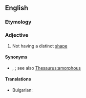 ==English==

===Etymology===
{{prefix|en|un|shapely}}

===Adjective===
{{en-adj}}

# Not having a distinct [[shape]]

====Synonyms====
* {{l|en|formless}}, {{l|en|shapeless}}; see also [[Thesaurus:amorphous]]
====Translations====
{{trans-top|{{l|en|formless}}, {{l|en|shapeless}}}}
* Bulgarian: {{t|bg|безформен}}
{{trans-mid}}

{{trans-bottom}}